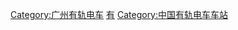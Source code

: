 {{noteTA
|1=zh-cn:有轨电车; zh-tw:路面電車; zh-hk:有軌電車;
}}
[[Category:广州有轨电车|Category:广州有轨电车]]
[[Category:广州市铁路车站|有]]
[[Category:中国有轨电车车站|Category:中国有轨电车车站]]